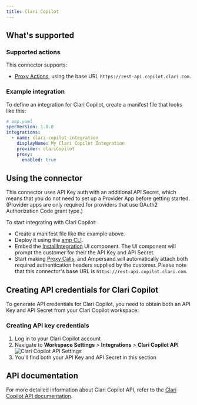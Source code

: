 ```yaml
---
title: Clari Copilot
---
```

## What's supported

### Supported actions

This connector supports:
- [Proxy Actions](/proxy-actions), using the base URL `https://rest-api.copilot.clari.com`.

### Example integration

To define an integration for Clari Copilot, create a manifest file that looks like this:

```YAML
# amp.yaml
specVersion: 1.0.0
integrations:
  - name: clari-copilot-integration
    displayName: My Clari Copilot Integration
    provider: clariCopilot
    proxy:
      enabled: true
```

## Using the connector

This connector uses API Key auth with an additional API Secret, which means that you do not need to set up a Provider App before getting started. (Provider apps are only required for providers that use OAuth2 Authorization Code grant type.)

To start integrating with Clari Copilot:
- Create a manifest file like the example above.
- Deploy it using the [amp CLI](/cli/overview).
- Embed the [InstallIntegration](/embeddable-ui-components#install-integration) UI component. The UI component will prompt the customer for their the API Key and API Secret.
- Start making [Proxy Calls](/proxy-actions), and Ampersand will automatically attach both required authentication headers supplied by the customer. Please note that this connector's base URL is `https://rest-api.copilot.clari.com`.

## Creating API credentials for Clari Copilot

To generate API credentials for Clari Copilot, you need to obtain both an API Key and API Secret from your Clari Copilot workspace:

### Creating API key credentials

1. Log in to your Clari Copilot account
2. Navigate to **Workspace Settings** > **Integrations** > **Clari Copilot API**
![Clari Copilot API Settings](/images/provider-guides/clariCopilot_apikey.png)
3. You'll find both your API Key and API Secret in this section


## API documentation

For more detailed information about Clari Copilot API, refer to the [Clari Copilot API documentation](https://api-doc.copilot.clari.com/).
